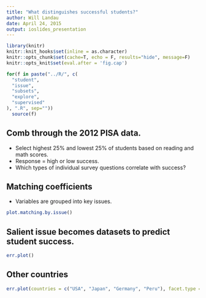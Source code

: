```yaml
---
title: "What distinguishes successful students?"
author: Will Landau
date: April 24, 2015
output: ioslides_presentation
---
```


```r
library(knitr)
knitr::knit_hooks$set(inline = as.character)
knitr::opts_chunk$set(cache=T, echo = F, results="hide", message=F)
knitr::opts_knit$set(eval.after = 'fig.cap')
```

```r
for(f in paste("../R/", c(
  "student",
  "issue",
  "subsets",
  "explore",
  "supervised"
), ".R", sep=""))
  source(f)
```


## Comb through the 2012 PISA data.

- Select highest 25\% and lowest 25\% of students based on reading and math scores.
- Response = high or low success.
- Which types of individual survey questions correlate with success?

## Matching coefficients

- Variables are grouped into key issues.

```r
plot.matching.by.issue()
```

## Salient issue becomes datasets to predict student success.

```r
err.plot()
```

## Other countries

```r
err.plot(countries = c("USA", "Japan", "Germany", "Peru"), facet.type = "Issue")
```
 
